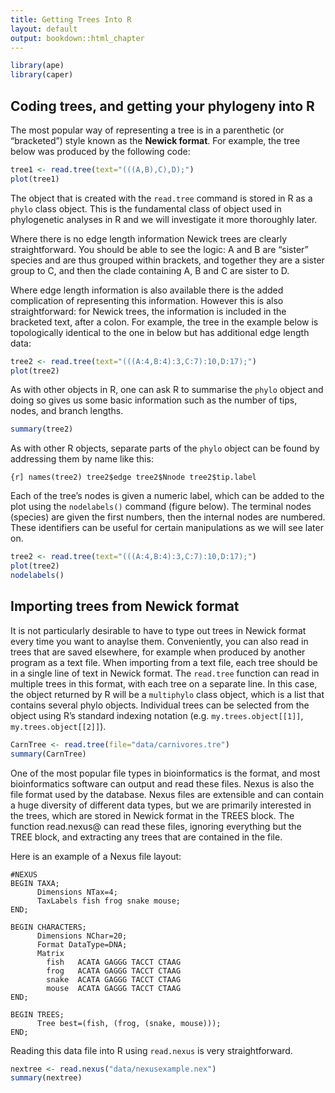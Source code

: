 ```yaml
---
title: Getting Trees Into R
layout: default
output: bookdown::html_chapter
---
```

<!---
1. Use standard R Markdown.
2. Headings with "##" will be automatically turned into table of contents. Therefore, for longer tutorials please use this facility.
3. Check that R studio will knit into an HTML document.
4. You can contribute the .rmd file via GitHub (https://github.com/jonesor/learn-basta), **to the master branch ONLY**. To do that you must be a collaborator on the repository (contact me with your username), or you can fork the repository and send a pull request (https://help.github.com/articles/using-pull-requests/).
5. Alternatively you can email me the *rmd file and associated files (e.g. any figures/diagrams.)
6. I will then compile the site on my computer and push it to the gh-pages branch (which is where the website lives). You could also do this, but you will need to have Jekyll and pandoc installed.
-->

```r
library(ape)
library(caper)
```

## Coding trees, and getting your phylogeny into R {#tree-coding}

The most popular way of representing a tree is in a parenthetic (or "bracketed") style known as the **Newick format**. For example, the tree below was produced by the following code:

```r
tree1 <- read.tree(text="(((A,B),C),D);")
plot(tree1)
```

The object that is created with the `read.tree` command is stored in R as a `phylo` class object. This is the fundamental class of object used in phylogenetic analyses in R and we will investigate it more thoroughly later. 

Where there is no edge length information Newick trees are clearly straightforward. You should be able to see the logic: A and B are "sister" species and are thus grouped within brackets, and together they are a sister group to C, and then the clade containing A, B and C are sister to D.

Where edge length information is also available there is the added complication of representing this information. However this is also straightforward: for Newick trees, the information is included in the bracketed text, after a colon. For example, the tree in the example below is topologically identical to the one in below but has additional edge length data:

```r
tree2 <- read.tree(text="(((A:4,B:4):3,C:7):10,D:17);")
plot(tree2)
```

As with other objects in R, one can ask R to summarise the `phylo` object and doing so gives us some basic information such as the number of tips, nodes, and branch lengths.

```r
summary(tree2)
```


As with other R objects, separate parts of the `phylo` object can be found by addressing them by name like this:

```{r]
names(tree2)
tree2$edge
tree2$Nnode
tree2$tip.label
```


Each of the tree's nodes is given a numeric label, which can be added to the plot using the `nodelabels()` command (figure below). The terminal nodes (species) are given the first numbers, then the internal nodes are numbered. These identifiers can be useful for certain manipulations as we will see later on.

```r
tree2 <- read.tree(text="(((A:4,B:4):3,C:7):10,D:17);")
plot(tree2)
nodelabels()
```



## Importing trees from Newick format {#nexus-files}

It is not particularly desirable to have to type out trees in Newick format every time you want to anaylse them. Conveniently, you can also read in trees that are saved elsewhere, for example when produced by another program as a text file. When importing from a text file, each tree should be in a single line of text in Newick format. The `read.tree` function can read in multiple trees in this format, with each tree on a separate line. In this case, the object returned by R will be a `multiphylo` class object, which is a list that contains several phylo objects. Individual trees can be selected from the object using R's standard indexing notation (e.g. `my.trees.object[[1]]`, `my.trees.object[[2]]`).

```r
CarnTree <- read.tree(file="data/carnivores.tre")
summary(CarnTree)
```

\subsection{Importing from Nexus files}

One of the most popular file types in bioinformatics is the \textbf{Nexus} format, and most bioinformatics software can output and read these files. Nexus is also the file format used by the \textbf{www.TreeBase.org} database. Nexus files are extensible and can contain a huge diversity of different data types, but we are primarily interested in the trees, which are stored in Newick format in the TREES block. The function read.nexus@ can read these files, ignoring everything but the TREE block, and extracting any trees that are contained in the file.  

Here is an example of a Nexus file layout:

```
#NEXUS
BEGIN TAXA;
      Dimensions NTax=4;
      TaxLabels fish frog snake mouse;
END;

BEGIN CHARACTERS;
      Dimensions NChar=20;
      Format DataType=DNA;
      Matrix
        fish   ACATA GAGGG TACCT CTAAG
        frog   ACATA GAGGG TACCT CTAAG
        snake  ACATA GAGGG TACCT CTAAG
        mouse  ACATA GAGGG TACCT CTAAG
END;

BEGIN TREES;
      Tree best=(fish, (frog, (snake, mouse)));
END;
```

Reading this data file into R using `read.nexus` is very straightforward.

```r
nextree <- read.nexus("data/nexusexample.nex")
summary(nextree)
```
